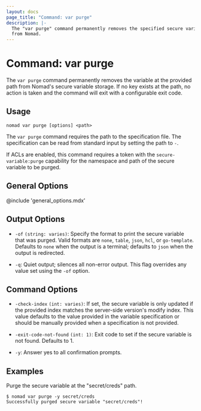 ```yaml
---
layout: docs
page_title: "Command: var purge"
description: |-
  The "var purge" command permanently removes the specified secure variable
  from Nomad.
---
```


# Command: var purge

The `var purge` command permanently removes the variable at the provided path
from Nomad's secure variable storage. If no key exists at the path, no action
is taken and the command will exit with a configurable exit code.

## Usage

```plaintext
nomad var purge [options] <path>
```

The `var purge` command requires the path to the specification file. The
specification can be read from standard input by setting the path to `-`.

If ACLs are enabled, this command requires a token with the
`secure-variable:purge` capability for the namespace and path of the secure
variable to be purged.

## General Options

@include 'general_options.mdx'

## Output Options

- `-of` `(string: varies)`: Specify the format to print the secure variable that
  was purged. Valid formats are `none`, `table`, `json`, `hcl`, or `go-template`.
  Defaults to `none` when the output is a terminal; defaults to `json` when the
  output is redirected.

- `-q`: Quiet output; silences all non-error output. This flag overrides any
  value set using the `-of` option.


## Command Options

- `-check-index` `(int: varies)`: If set, the secure variable is only updated if
  the provided index matches the server-side version's modify index. This value
  defaults to the value provided in the variable specification or should be
  manually provided when a specification is not provided.

- `-exit-code-not-found` `(int: 1)`: Exit code to set if the secure variable is
   not found. Defaults to 1.

- `-y`: Answer yes to all confirmation prompts.


## Examples

Purge the secure variable at the "secret/creds" path.

```shell-session
$ nomad var purge -y secret/creds
Successfully purged secure variable "secret/creds"!
```
